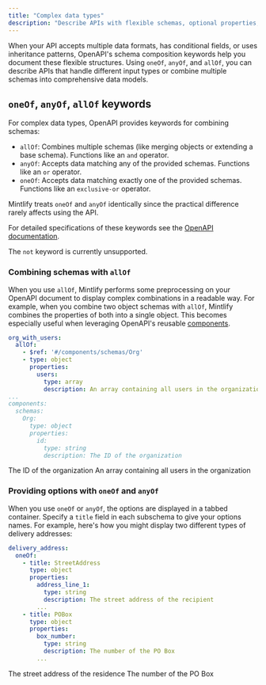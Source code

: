 ```yaml
---
title: "Complex data types"
description: "Describe APIs with flexible schemas, optional properties, and multiple data formats using `oneOf`, `anyOf`, and `allOf` keywords"
---
```


When your API accepts multiple data formats, has conditional fields, or uses inheritance patterns, OpenAPI's schema composition keywords help you document these flexible structures. Using `oneOf`, `anyOf`, and `allOf`, you can describe APIs that handle different input types or combine multiple schemas into comprehensive data models.

## `oneOf`, `anyOf`, `allOf` keywords

For complex data types, OpenAPI provides keywords for combining schemas:

- `allOf`: Combines multiple schemas (like merging objects or extending a base schema). Functions like an `and` operator. 
- `anyOf`: Accepts data matching any of the provided schemas. Functions like an `or` operator.
- `oneOf`: Accepts data matching exactly one of the provided schemas. Functions like an `exclusive-or` operator.

<Warning>Mintlify treats `oneOf` and `anyOf` identically since the practical difference rarely affects using the API.</Warning>

For detailed specifications of these keywords see the [OpenAPI documentation](https://swagger.io/docs/specification/data-models/oneof-anyof-allof-not/).

<Info>The `not` keyword is currently unsupported.</Info>

### Combining schemas with `allOf`

When you use `allOf`, Mintlify performs some preprocessing on your OpenAPI document to display complex combinations in a readable way. For example, when you combine two object schemas with `allOf`, Mintlify combines the properties of both into a single object. This becomes especially useful when leveraging OpenAPI's reusable [components](https://swagger.io/docs/specification/components/).

```yaml
org_with_users:
  allOf:
    - $ref: '#/components/schemas/Org'
    - type: object
      properties:
        users:
          type: array
          description: An array containing all users in the organization
...
components:
  schemas:
    Org:
      type: object
      properties:
        id:
          type: string
          description: The ID of the organization
```

<ParamField body="org_with_users" type="object">
  <Expandable>
    <ParamField body="id" type="string">
      The ID of the organization
    </ParamField>
    <ParamField body="users" type="object[]">
      An array containing all users in the organization
    </ParamField>
  </Expandable>
</ParamField>

### Providing options with `oneOf` and `anyOf`

When you use `oneOf` or `anyOf`, the options are displayed in a tabbed container. Specify a `title` field in each subschema to give your options names. For example, here's how you might display two different types of delivery addresses:

```yaml
delivery_address:
  oneOf:
    - title: StreetAddress
      type: object
      properties:
        address_line_1:
          type: string
          description: The street address of the recipient
        ...
    - title: POBox
      type: object
      properties:
        box_number:
          type: string
          description: The number of the PO Box
        ...
```

<ParamField body="delivery_address" type="object">
  <div className="mt-4 rounded-xl border border-gray-100 px-4 pb-4 pt-2 dark:border-white/10">
    <Tabs>
      <Tab title="StreetAddress">
        <ParamField body="address_line_1" type="string">
          The street address of the residence
        </ParamField>
      </Tab>
      <Tab title="POBox">
        <ParamField body="box_number" type="string">
          The number of the PO Box
        </ParamField>
      </Tab>
    </Tabs>
  </div>
</ParamField>
